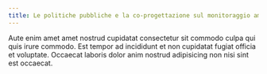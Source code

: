 ```yaml
---
title: Le politiche pubbliche e la co-progettazione sul monitoraggio ambientale e sul monitoraggio civico
---
```


Aute enim amet amet nostrud cupidatat consectetur sit commodo culpa qui quis irure commodo. Est tempor ad incididunt et non cupidatat fugiat officia et voluptate. Occaecat laboris dolor anim nostrud adipisicing non nisi sint est occaecat.
